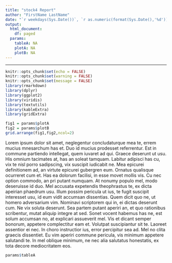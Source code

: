 ```yaml
---
title: "stock4 Report"
author: "FirstName LastName"
date: "`r weekdays(Sys.Date())`, `r as.numeric(format(Sys.Date(),'%d'))`^`r ifelse(weekdays(Sys.Date()) %in% c(1,21,31),'st',ifelse(weekdays(Sys.Date()) %in% c(2,22),'nd',ifelse(weekdays(Sys.Date()) %in% c(3,23),'rd','th')))`^ `r format(Sys.Date(),'%B %Y')`, `r substr(Sys.time(),12,19)` "
output: 
  html_document:
    df: paged
  params:
    tableA: NA
    plotA: NA
    plotB: NA
---
```

---

```r
knitr::opts_chunk$set(echo = FALSE)
knitr::opts_chunk$set(warning = FALSE)
knitr::opts_chunk$set(message = FALSE)
library(rmarkdown)
library(dplyr)
library(ggplot2)
library(viridis)
library(textutils)
library(kableExtra)
library(gridExtra)
```

```r
fig1 = params$plotA
fig2 = params$plotB
grid.arrange(fig1,fig2,ncol=2)
```

Lorem ipsum dolor sit amet, neglegentur concludaturque mea te, errem mucius mnesarchum has et. Duo id mucius prodesset referrentur. Est in commune partiendo intellegat, quem iuvaret ad qui. Graece deserunt ut usu. His omnium tacimates at, has an soleat tamquam. Labitur adipisci has cu, vix te nisl porro sadipscing, vix suscipit iudicabit ne. Mea epicurei definitionem ad, an virtute epicurei gubergren eum. Ornatus qualisque ocurreret cum et. Has ea dolorum facilisi, in esse movet mollis vis. Cu nec option commodo, an pri putant numquam. At nonumy populo mel, modo deseruisse id duo. Mel accusata expetendis theophrastus te, ex dicta apeirian phaedrum usu. Illum possim pericula ut ius, te fugit suscipit interesset usu, id eum vidit accumsan dissentias. Quem dicit quo ne, ut homero adversarium vim. Nominavi scriptorem qui in, ei dictas deserunt cum. Ne vix soluta deserunt. Sea partem putant aperiri an, et quo rationibus scribentur, mutat aliquip integre at sed. Sonet vocent habemus has ne, est solum accumsan no, at explicari assueverit mel. Vis et dicant semper bonorum, appetere complectitur eam et. Volutpat suscipiantur sit te. Laoreet assentior ei nec. In choro instructior ius, error percipitur sea ad. Mel no clita graecis dissentiet. Eu vim aperiri commune pericula, vis minimum appetere salutandi te. In mel oblique minimum, ne nec alia salutatus honestatis, ex tota decore mediocritatem eos.

```r
params$tableA
```

